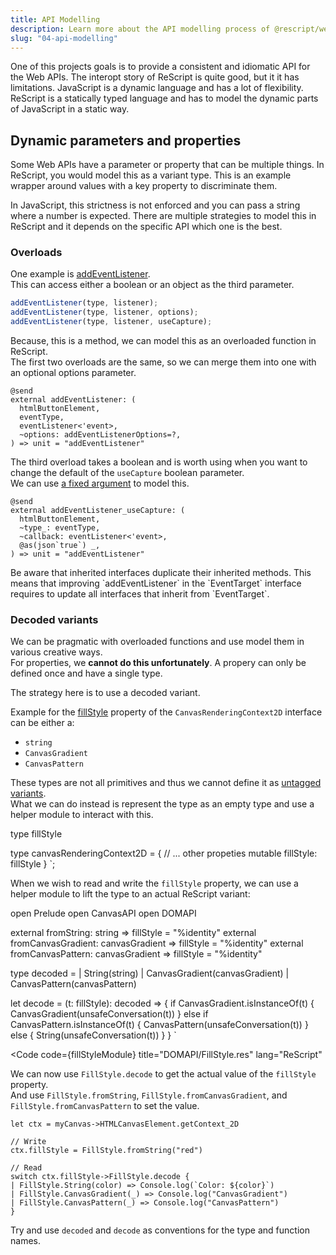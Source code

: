 ```yaml
---
title: API Modelling
description: Learn more about the API modelling process of @rescript/webapi.
slug: "04-api-modelling"
---
```



One of this projects goals is to provide a consistent and idiomatic API for the Web APIs.
The interopt story of ReScript is quite good, but it it has limitations.
JavaScript is a dynamic language and has a lot of flexibility.
ReScript is a statically typed language and has to model the dynamic parts of JavaScript in a static way.

## Dynamic parameters and properties

Some Web APIs have a parameter or property that can be multiple things.
In ReScript, you would model this as a variant type. This is an example wrapper around values with a key property to discriminate them.

In JavaScript, this strictness is not enforced and you can pass a string where a number is expected.
There are multiple strategies to model this in ReScript and it depends on the specific API which one is the best.

### Overloads

One example is [addEventListener](https://developer.mozilla.org/en-US/docs/Web/API/EventTarget/addEventListener).  
This can access either a boolean or an object as the third parameter.

```js
addEventListener(type, listener);
addEventListener(type, listener, options);
addEventListener(type, listener, useCapture);
```

Because, this is a method, we can model this as an overloaded function in ReScript.  
The first two overloads are the same, so we can merge them into one with an optional options parameter.

```ReScript
@send
external addEventListener: (
  htmlButtonElement,
  eventType,
  eventListener<'event>,
  ~options: addEventListenerOptions=?,
) => unit = "addEventListener"
```

The third overload takes a boolean and is worth using when you want to change the default of the `useCapture` boolean parameter.  
We can use [a fixed argument](https://rescript-lang.org/docs/manual/latest/bind-to-js-function#fixed-arguments) to model this.

```ReScript
@send
external addEventListener_useCapture: (
  htmlButtonElement,
  ~type_: eventType,
  ~callback: eventListener<'event>,
  @as(json`true`) _,
) => unit = "addEventListener"
```

<Aside type="caution" title="Improving methods">
  Be aware that inherited interfaces duplicate their inherited methods. This
  means that improving `addEventListener` in the `EventTarget` interface
  requires to update all interfaces that inherit from `EventTarget`.
</Aside>

### Decoded variants

We can be pragmatic with overloaded functions and use model them in various creative ways.  
For properties, we **cannot do this unfortunately**. A propery can only be defined once and have a single type.

The strategy here is to use a decoded variant.

Example for the [fillStyle](https://developer.mozilla.org/en-US/docs/Web/API/CanvasRenderingContext2D/fillStyle) property of the `CanvasRenderingContext2D` interface can be either a:

- `string`
- `CanvasGradient`
- `CanvasPattern`

These types are not all primitives and thus we cannot define it as [untagged variants](https://rescript-lang.org/docs/manual/latest/variant#untagged-variants).  
What we can do instead is represent the type as an empty type and use a helper module to interact with this.

type fillStyle

type canvasRenderingContext2D = {
// ... other propeties
mutable fillStyle: fillStyle
}
`;

<Code code={fillStyleDef} title="DOMAPI.res" lang="ReScript"></Code>

When we wish to read and write the `fillStyle` property, we can use a helper module to lift the type to an actual ReScript variant:

open Prelude
open CanvasAPI
open DOMAPI

external fromString: string => fillStyle = "%identity"
external fromCanvasGradient: canvasGradient => fillStyle = "%identity"
external fromCanvasPattern: canvasGradient => fillStyle = "%identity"

type decoded =
| String(string)
| CanvasGradient(canvasGradient)
| CanvasPattern(canvasPattern)

let decode = (t: fillStyle): decoded => {
if CanvasGradient.isInstanceOf(t) {
CanvasGradient(unsafeConversation(t))
} else if CanvasPattern.isInstanceOf(t) {
CanvasPattern(unsafeConversation(t))
} else {
String(unsafeConversation(t))
}
}
`

<Code
  code={fillStyleModule}
  title="DOMAPI/FillStyle.res"
  lang="ReScript"
></Code>

We can now use `FillStyle.decode` to get the actual value of the `fillStyle` property.  
And use `FillStyle.fromString`, `FillStyle.fromCanvasGradient`, and `FillStyle.fromCanvasPattern` to set the value.

```ReScript
let ctx = myCanvas->HTMLCanvasElement.getContext_2D

// Write
ctx.fillStyle = FillStyle.fromString("red")

// Read
switch ctx.fillStyle->FillStyle.decode {
| FillStyle.String(color) => Console.log(`Color: ${color}`)
| FillStyle.CanvasGradient(_) => Console.log("CanvasGradient")
| FillStyle.CanvasPattern(_) => Console.log("CanvasPattern")
}
```

<Icon
  name="information"
  color="var(--sl-color-text-accent)"
  class="inline-icon"
  size="1.5rem"
/>
Try and use `decoded` and `decode` as conventions for the type and function
names.
